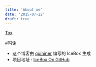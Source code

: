 ```yaml
---
title: 'About me'
date: '2015-07-22'
draft: true
---
```


[Tox](tox://AAB0DD3355FC8E371128BC4A2C8809902C28221B0440EDFF8F09A35A3F0B70478656C7C9E13E)

#鸣谢
* 这个博客由 [quininer](https://quininer.github.io) 编写的 IceBox 生成
* 项目地址 : [IceBox On GitHub](https://github.com/quininer/icebox)
